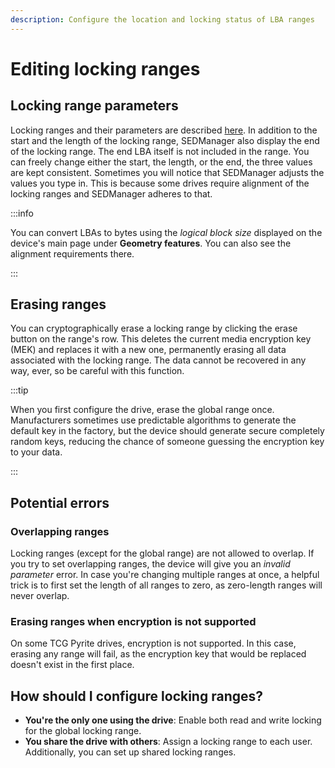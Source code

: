 ```yaml
---
description: Configure the location and locking status of LBA ranges
---
```


# Editing locking ranges

## Locking range parameters

Locking ranges and their parameters are described [here](../../overview/tcg_specs.mdx#locking-ranges). In addition to the start and the length of the locking range, SEDManager also display the end of the locking range. The end LBA itself is not included in the range. You can freely change either the start, the length, or the end, the three values are kept consistent. Sometimes you will notice that SEDManager adjusts the values you type in. This is because some drives require alignment of the locking ranges and SEDManager adheres to that.

:::info

You can convert LBAs to bytes using the *logical block size* displayed on the device's main page under **Geometry features**. You can also see the alignment requirements there.

:::

## Erasing ranges

You can cryptographically erase a locking range by clicking the erase button on the range's row. This deletes the current media encryption key (MEK) and replaces it with a new one, permanently erasing all data associated with the locking range. The data cannot be recovered in any way, ever, so be careful with this function.

:::tip

When you first configure the drive, erase the global range once. Manufacturers sometimes use predictable algorithms to generate the default key in the factory, but the device should generate secure completely random keys, reducing the chance of someone guessing the encryption key to your data.

:::

## Potential errors

### Overlapping ranges

Locking ranges (except for the global range) are not allowed to overlap. If you try to set overlapping ranges, the device will give you an *invalid parameter* error. In case you're changing multiple ranges at once, a helpful trick is to first set the length of all ranges to zero, as zero-length ranges will never overlap.

### Erasing ranges when encryption is not supported

On some TCG Pyrite drives, encryption is not supported. In this case, erasing any range will fail, as the encryption key that would be replaced doesn't exist in the first place.

## How should I configure locking ranges?

- **You're the only one using the drive**: Enable both read and write locking for the global locking range.
- **You share the drive with others**: Assign a locking range to each user. Additionally, you can set up shared locking ranges.
